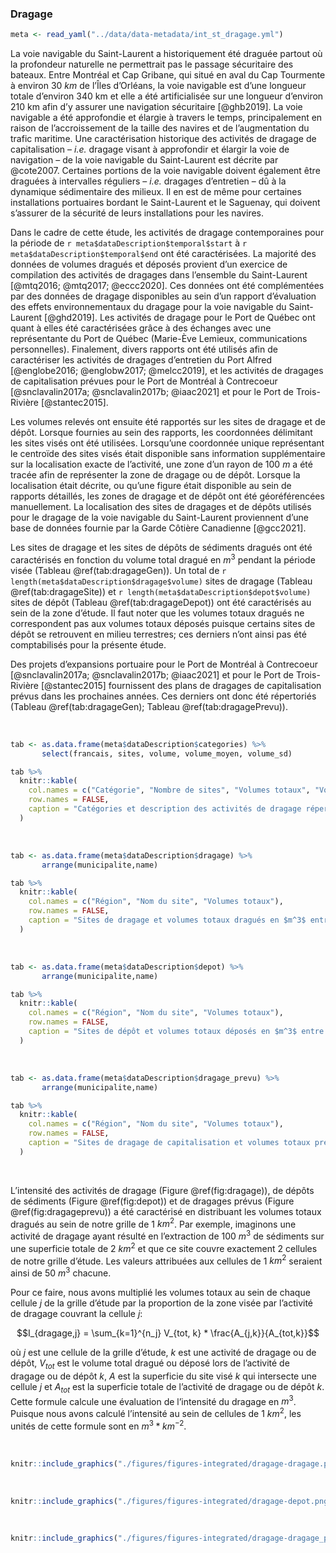 ### Dragage

<!--
  TODO: Mieux expliquer la nature des travaux pour les ports, fin du premier paragraphe
  TODO: Ajouter le nombre d'activités de dragage par sites
  TODO: Intégrer les références aux métadonnées?
-->


```r
meta <- read_yaml("../data/data-metadata/int_st_dragage.yml")
```

La voie navigable du Saint-Laurent a historiquement été draguée partout où la profondeur naturelle ne permettrait pas le passage sécuritaire des bateaux. Entre Montréal et Cap Gribane, qui situé en aval du Cap Tourmente à environ 30 $km$ de l'Îles d'Orléans, la voie navigable est d'une longueur totale d'environ 340 km et elle a été artificialisée sur une longueur d'environ 210 km afin d'y assurer une navigation sécuritaire [@ghb2019]. La voie navigable a été approfondie et élargie à travers le temps, principalement en raison de l'accroissement de la taille des navires et de l'augmentation du trafic maritime. Une caractérisation historique des activités de dragage de capitalisation -- *i.e.* dragage visant à approfondir et élargir la voie de navigation -- de la voie navigable du Saint-Laurent est décrite par @cote2007. Certaines portions de la voie navigable doivent également être draguées à intervalles réguliers -- *i.e.* dragages d'entretien -- dû à la dynamique sédimentaire des milieux. Il en est de même pour certaines installations portuaires bordant le Saint-Laurent et le Saguenay, qui doivent s'assurer de la sécurité de leurs installations pour les navires.

Dans le cadre de cette étude, les activités de dragage contemporaines pour la période de `r meta$dataDescription$temporal$start` à `r meta$dataDescription$temporal$end` ont été caractérisées. La majorité des données de volumes dragués et déposés provient d'un exercice de compilation des activités de dragages dans l'ensemble du Saint-Laurent [@mtq2016; @mtq2017; @eccc2020]. Ces données ont été complémentées par des données de dragage disponibles au sein d'un rapport d'évaluation des effets environnementaux du dragage pour la voie navigable du Saint-Laurent [@ghd2019]. Les activités de dragage pour le Port de Québec ont quant à elles été caractérisées grâce à des échanges avec une représentante du Port de Québec (Marie-Ève Lemieux, communications personnelles). Finalement, divers rapports ont été utilisés afin de caractériser les activités de dragages d'entretien du Port Alfred [@englobe2016; @englobw2017; @melcc2019], et les activités de dragages de capitalisation prévues pour le Port de Montréal à Contrecoeur [@snclavalin2017a; @snclavalin2017b; @iaac2021] et pour le Port de Trois-Rivière [@stantec2015].

Les volumes relevés ont ensuite été rapportés sur les sites de dragage et de dépôt. Lorsque fournies au sein des rapports, les coordonnées délimitant les sites visés ont été utilisées. Lorsqu'une coordonnée unique représentant le centroïde des sites visés était disponible sans information supplémentaire sur la localisation exacte de l'activité, une zone d'un rayon de 100 $m$ a été tracée afin de représenter la zone de dragage ou de dépôt. Lorsque la localisation était décrite, ou qu'une figure était disponible au sein de rapports détaillés, les zones de dragage et de dépôt ont été géoréférencées manuellement. La localisation des sites de dragages et de dépôts utilisés pour le dragage de la voie navigable du Saint-Laurent proviennent d'une base de données fournie par la Garde Côtière Canadienne [@gcc2021].

Les sites de dragage et les sites de dépôts de sédiments dragués ont été caractérisés en fonction du volume total dragué en $m^3$ pendant la période visée (Tableau \@ref(tab:dragageGen)). Un total de `r length(meta$dataDescription$dragage$volume)` sites de dragage (Tableau \@ref(tab:dragageSite)) et `r length(meta$dataDescription$depot$volume)` sites de dépôt (Tableau \@ref(tab:dragageDepot)) ont été caractérisés au sein de la zone d'étude. Il faut noter que les volumes totaux dragués ne correspondent pas aux volumes totaux déposés puisque certains sites de dépôt se retrouvent en milieu terrestres; ces derniers n'ont ainsi pas été comptabilisés pour la présente étude.

Des projets d'expansions portuaire pour le Port de Montréal à Contrecoeur [@snclavalin2017a; @snclavalin2017b; @iaac2021] et pour le Port de Trois-Rivière [@stantec2015] fournissent des plans de dragages de capitalisation prévus dans les prochaines années. Ces derniers ont donc été répertoriés (Tableau \@ref(tab:dragageGen); Tableau \@ref(tab:dragagePrevu)).

<br/>

```r
tab <- as.data.frame(meta$dataDescription$categories) %>%
       select(francais, sites, volume, volume_moyen, volume_sd)

tab %>%
  knitr::kable(
    col.names = c("Catégorie", "Nombre de sites", "Volumes totaux", "Volumes totaux moyens", "Écart-type"),
    row.names = FALSE,
    caption = "Catégories et description des activités de dragage répertoriées entre 2001 et 2020 dans le Saint-Laurent et le Saguenay. Les volumes sont présentés en $m^3$."
  )
```

<br/>

```r
tab <- as.data.frame(meta$dataDescription$dragage) %>%
       arrange(municipalite,name)

tab %>%
  knitr::kable(
    col.names = c("Région", "Nom du site", "Volumes totaux"),
    row.names = FALSE,
    caption = "Sites de dragage et volumes totaux dragués en $m^3$ entre 2001 et 2020 dans le Saint-Laurent et le Saguenay."
  )
```

<br/>

```r
tab <- as.data.frame(meta$dataDescription$depot) %>%
       arrange(municipalite,name)

tab %>%
  knitr::kable(
    col.names = c("Région", "Nom du site", "Volumes totaux"),
    row.names = FALSE,
    caption = "Sites de dépôt et volumes totaux déposés en $m^3$ entre 2001 et 2020 dans le Saint-Laurent et le Saguenay."
  )
```

<br/>

```r
tab <- as.data.frame(meta$dataDescription$dragage_prevu) %>%
       arrange(municipalite,name)

tab %>%
  knitr::kable(
    col.names = c("Région", "Nom du site", "Volumes totaux"),
    row.names = FALSE,
    caption = "Sites de dragage de capitalisation et volumes totaux prévus en $m^3$ dans le Saint-Laurent et le Saguenay."
  )
```

<br/>

L'intensité des activités de dragage (Figure \@ref(fig:dragage)), de dépôts de sédiments (Figure \@ref(fig:depot)) et de dragages prévus (Figure \@ref(fig:dragageprevu)) a été caractérisé en distribuant les volumes totaux dragués au sein de notre grille de 1 $km^2$. Par exemple, imaginons une activité de dragage ayant résulté en l’extraction de 100 $m^3$ de sédiments sur une superficie totale de 2 $km^2$ et que ce site couvre exactement 2 cellules de notre grille d’étude. Les valeurs attribuées aux cellules de 1 $km^2$ seraient ainsi de 50 $m^3$ chacune.

Pour ce faire, nous avons multiplié les volumes totaux au sein de chaque cellule $j$ de la grille d'étude par la proportion de la zone visée par l'activité de dragage couvrant la cellule $j$:

$$I_{dragage,j} = \sum_{k=1}^{n_j} V_{tot, k} * \frac{A_{j,k}}{A_{tot,k}}$$

où $j$ est une cellule de la grille d'étude, $k$ est une activité de dragage ou de dépôt, $V_{tot}$ est le volume total dragué ou déposé lors de l'activité de dragage ou de dépôt $k$, $A$ est la superficie du site visé $k$ qui intersecte une cellule $j$ et $A_{tot}$ est la superficie totale de l'activité de dragage ou de dépôt $k$. Cette formule calcule une évaluation de l'intensité du dragage en $m^3$. Puisque nous avons calculé l'intensité au sein de cellules de 1 $km^2$, les unités de cette formule sont en $m^3 * km^{-2}$.

<br/>

```r
knitr::include_graphics("./figures/figures-integrated/dragage-dragage.png")
```

<br>

```r
knitr::include_graphics("./figures/figures-integrated/dragage-depot.png")
```

<br>

```r
knitr::include_graphics("./figures/figures-integrated/dragage-dragage_prevu.png")
```

<br>

